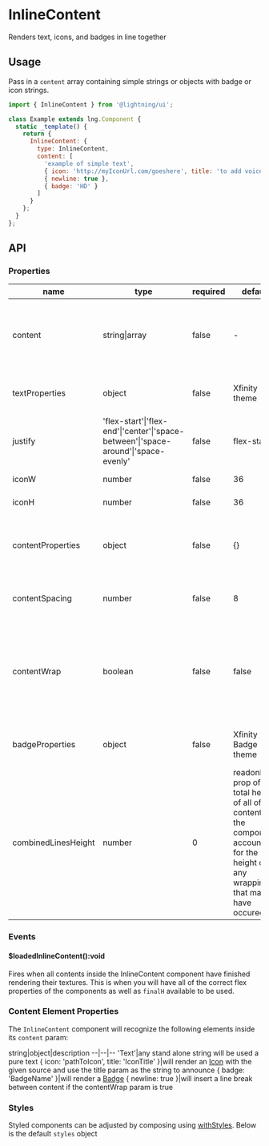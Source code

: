 
# InlineContent

Renders text, icons, and badges in line together

## Usage

Pass in a `content` array containing simple strings or objects with badge or icon strings.

```js
import { InlineContent } from '@lightning/ui';

class Example extends lng.Component {
  static _template() {
    return {
      InlineContent: {
        type: InlineContent,
        content: [
          'example of simple text',
          { icon: 'http://myIconUrl.com/goeshere', title: 'to add voice out content (essentially alt text)', color: '00ff00' },
          { newline: true },
          { badge: 'HD' }
        ]
      }
    };
  }
};
```

<Canvas>
  <Story id="layout-inlinecontent--basic" />
</Canvas>

## API

### Properties

name|type|required|default|description
--|--|--|--|--
content|string\|array|false|-|list of data to render inline, see [Content Element Properties](#content-element-properties) below
textProperties|object|false|Xfinity theme|font properties to apply to the title
justify|'flex-start'\|'flex-end'\|'center'\|'space-between'\|'space-around'\|'space-evenly'|false|flex-start|alignment of first line flexbox content
iconW|number|false|36|width of all icons
iconH|number|false|36|height of all icons
contentProperties|object|false|{}|object setting flexItem props on all content items
contentSpacing|number|false|8|padding between all content items
contentWrap|boolean|false|false|determines whether the containing flexbox should wrap the content onto the next line
badgeProperties|object|false|Xfinity Badge theme|styling to update the Badge component
combinedLinesHeight|number|0|readonly prop of the total height of all of the contents of the component, accounting for the height of any wrapping that may have occured

### Events

#### $loadedInlineContent():void

Fires when all contents inside the InlineContent component have finished rendering their textures. This is when you will have all of the correct flex properties of the components as well as `finalH` available to be used.

### Content Element Properties
The `InlineContent` component will recognize the following elements inside its `content` param:

string\|object|description
--|--|--
'Text'|any stand alone string will be used a pure text
{ icon: 'pathToIcon', title: 'IconTitle' }|will render an [Icon](/story/elements-icon--text) with the given source and use the title param as the string to announce
{ badge: 'BadgeName' }|will render a [Badge](/story/elements-badge--text)
{ newline: true }|will insert a line break between content if the contentWrap param is true

### Styles

Styled components can be adjusted by composing using [withStyles](?path=/docs/mixins-withstyles--basic). Below is the default `styles` object

<Theme theme={InlineContent.styles} />
